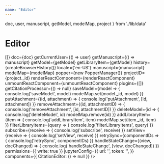 ```yaml
---
name: "Editor"
---
```


  doc, 
  user, 
  manuscript, 
  getModel, 
  modelMap, 
  project 
} from './lib/data'

# Editor

<Playground>
  <Editor
    allAttachments={async () => []}
    doc={doc}
    getCurrentUser={() => user}
    getManuscript={() => manuscript}
    getModel={getModel}
    getLibraryItem={getModel}
    history={createBrowserHistory()}
    locale={'en-US'}
    manuscript={manuscript}
    modelMap={modelMap}
    popper={new PopperManager()}
    projectID={project._id}
    renderReactComponent={renderReactComponent}
    unmountReactComponent={unmountReactComponent}
    plugins={[]}
    getCitationProcessor={() => null}
    saveModel={model => {
      console.log('saveModel', model)
      modelMap.set(model._id, model)
    }}
    putAttachment={(id, attachment) => {
      console.log('putAttachment', [id, attachment])
    }}
    removeAttachment={(id, attachmentID) => {
      console.log('removeAttachment', [id, attachmentID])
    }}
    deleteModel={id => {
      console.log('deleteModel', id)
      modelMap.remove(id)
    }}
    addLibraryItem={item => {
      console.log('addLibraryItem', item)
      modelMap.set(item._id, item)
    }}
    filterLibraryItems={query => {
      console.log('filterLibraryItems', query)
    }}
    subscribe={receive => {
      console.log('subscribe', receive)
    }}
    setView={receive => {
      console.log('setView', receive)
    }}
    retrySync={componentIDs => {
      console.log('retrySync', componentIDs)
    }}
    handleStateChange={(view, docChanged) => {
      console.log('handleStateChange', [view, docChanged])
    }}
    permissions={{ 
      write: true 
    }}
    jupyterConfig={{ 
      url: '',
      token: '',
    }}
    components={{
      CitationEditor: () => null
    }}
  />
</Playground>

<Props of={Editor} />
